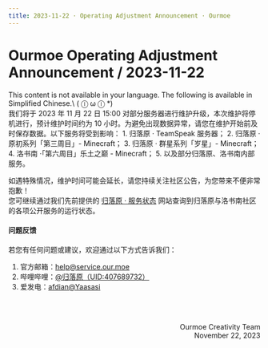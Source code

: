 ```yaml
---
title: 2023-11-22 · Operating Adjustment Announcement · Ourmoe
---
```




# Ourmoe Operating Adjustment Announcement / 2023-11-22

<Callout type="error" emoji="️🚫">
  This content is not available in your language. The following is available in Simplified Chinese.\
   ( ⓛ ω ⓛ &#42;)
</Callout>

<br />
我们将于 2023 年 11 月 22 日 15:00 对部分服务器进行维护升级，本次维护将停机进行，预计维护时间约为 10 小时。为避免出现数据异常，请您在维护开始前及时保存数据。以下服务将受到影响：
1. 归落原 · TeamSpeak 服务器；
2. 归落原 · 原初系列「第三周目」- Minecraft；
3. 归落原 · 群星系列「岁星」- Minecraft；
4. 洛书南 ·「第六周目」乐土之巅 - Minecraft；
5. 以及部分归落原、洛书南内部服务。

如遇特殊情况，维护时间可能会延长，请您持续关注社区公告，为您带来不便非常抱歉！\
您可继续通过我们先前提供的 [归落原 · 服务状态](https://status.yaasasi.cn/status/ourmoe) 网站查询到归落原与洛书南社区的各项公开服务的运行状态。

#### 问题反馈

若您有任何问题或建议，欢迎通过以下方式告诉我们：

1. 官方邮箱：help@service.our.moe
2. 哔哩哔哩：[@归落原（UID:407689732）](https://space.bilibili.com/407689732)
3. 爱发电：[afdian@Yaasasi](https://afdian.net/@Yaasasi)


<br /><br /><p align="right">Ourmoe Creativity Team<br />November 22, 2023</p>
